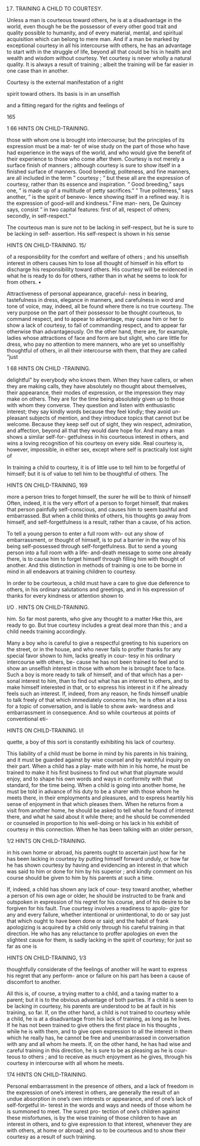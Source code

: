17. TRAINING A CHILD TO COURTESY.



Unless a man is courteous toward others, he is at a disadvantage in the world, even though he be the possessor of every other good trait and quality possible to humanity, and of every material, mental, and spiritual acquisition which can belong to mere man. And if a man be marked by exceptional courtesy in all his intercourse with others, he has an advantage to start with in the struggle of life, beyond all that could be his in health and wealth and wisdom without courtesy. Yet courtesy is never wholly a natural quality. It is always a result of training ; albeit the training will be far easier in one case than in another.

Courtesy is the external manifestation of a right

spirit toward others. Its basis is in an unselfish

and a fitting regard for the rights and feelings of

165



1 66 HINTS ON CHILD-TRAINING.

those with whom one is brought into intercourse; but the principles of its expression must be a mat- ter of wise study on the part of those who have had experience in the ways of the world, and who would give the benefit of their experience to those who come after them. Courtesy is not merely a surface finish of manners ; although courtesy is sure to show itself in a finished surface of manners. Good breeding, politeness, and fine manners, are all included in the term " courtesy ; " but these all are the expression of courtesy, rather than its essence and inspiration. " Good breeding," says one, " is made up of a multitude of petty sacrifices." " True politeness," says another, " is the spirit of benevo- lence showing itself in a refined way. It is the expression of good-will and kindness." Fine man- ners, De Quincey says, consist " in two capital features: first of all, respect of others; secondly, in self-respect."

The courteous man is sure not to be lacking in self-respect, but he is sure to be lacking in self- assertion. His self-respect is shown in his sense



HINTS ON CHILD-TRAINING. 15/

of a responsibility for the comfort and welfare of others ; and his unselfish interest in others causes him to lose all thought of himself in his effort to discharge his responsibility toward others. His courtesy will be evidenced in what he is ready to do for others, rather than in what he seems to look for from others. •

Attractiveness of personal appearance, graceful- ness in bearing, tastefulness in dress, elegance in manners, and carefulness in word and tone of voice, may, indeed, all be found where there is no true courtesy. The very purpose on the part of their possessor to be thought courteous, to command respect, and to appear to advantage, may cause him or her to show a lack of courtesy, to fail of commanding respect, and to appear far otherwise than advantageously. On the other hand, there are, for example, ladies whose attractions of face and form are but slight, who care little for dress, who pay no attention to mere manners, who are yet so unselfishly thoughtful of others, in all their intercourse with them, that they are called "just



1 68 HINTS ON CHILD -TRAINING.

delightful" by everybody who knows them. When they have callers, or when they are making calls, they have absolutely no thought about themselves, their appearance, their modes of expression, or the impression they may make on others. They are for the time being absolutely given up to those with whom they converse. They question and listen with enthusiastic interest; they say kindly words because they feel kindly; they avoid un- pleasant subjects of mention, and they introduce topics that cannot but be welcome. Because they keep self out of sight, they win respect, admiration, and affection, beyond all that they would dare hope for. And many a man shows a similar self-for- getfulness in his courteous interest in others, and wins a loving recognition of his courtesy on every side. Real courtesy is, however, impossible, in either sex, except where self is practically lost sight of

In training a child to courtesy, it is of little use to tell him to be forgetful of himself; but it is of value to tell him to be thoughtful of others. The



HINTS ON CHILD-TRAINING, 169

more a person tries to forget himself, the surer he will be to think of himself Often, indeed, it is the very effort of a person to forget himself, that makes that person painfully self-conscious, and causes him to seem bashful and embarrassed. But when a child thinks of others, his thoughts go away from himself, and self-forgetfulness is a result, rather than a cause, of his action.

To tell a young person to enter a full room with- out any show of embarrassment, or thought of himself, is to put a barrier in the way of his being self-possessed through self-forgetfulness. But to send a young person into a full room with a life- and-death message to some one already there, is to cause him to forget himself through filling him with thought of another. And this distinction in methods of training is one to be borne in mind in all endeavors at training children to courtesy.

In order to be courteous, a child must have a care to give due deference to others, in his ordinary salutations and greetings, and in his expression of thanks for every kindness or attention shown to



I/O . HINTS ON CHILD-TRAINING.

him. So far most parents, who give any thought to a matter Hke this, are ready to go. But true courtesy includes a great deal more than this ; and a child needs training accordingly.

Many a boy who is careful to give a respectful greeting to his superiors on the street, or in the house, and who never fails to proffer thanks for any special favor shown to him, lacks greatly in cour- tesy in his ordinary intercourse with others, be- cause he has not been trained to feel and to show an unselfish interest in those with whom he is brought face to face. Such a boy is more ready to talk of himself, and of that which has a per- sonal interest to him, than to find out what has an interest to others, and to make himself interested in that, or to express his interest in it if he already feels such an interest. If, indeed, from any reason, he finds himself unable to talk freely of that which immediately concerns him, he is often at a loss for a topic of conversation, and is liable to show awk- wardness and embarrassment in consequence. And so while courteous at points of conventional eti-



HINTS ON CHILD-TRAINING. I/I

quette, a boy of this sort is constantly exhibiting his lack of courtesy.

This liability of a child must be borne in mind by his parents in his training, and it must be guarded against by wise counsel and by watchful inquiry on their part. When a child has a play- mate with him in his home, he must be trained to make it his first business to find out what that playmate would enjoy, and to shape his own words and ways in conformity with that standard, for the time being. When a child is going into another home, he must be told in advance of his duty to be a sharer with those whom he meets there, in their employments and pleasures, and to express heartily his sense of enjoyment in that which pleases them. When he returns from a visit from another home, he should be asked to tell what he found of interest there, and what he said about it while there; and he should be commended or counseled in proportion to his well-doing or his lack in his exhibit of courtesy in this connection. When he has been talking with an older person,



1/2 HINTS ON CHILD-TRAINING.

in his own home or abroad, his parents ought to ascertain just how far he has been lacking in courtesy by putting himself forward unduly, or how far he has shown courtesy by having and evidencing an interest in that which was said to him or done for him by his superior ; and kindly comment on his course should be given to him by his parents at such a time.

If, indeed, a child has shown any lack of cour- tesy toward another, whether a person of his own age or older, he should be instructed to be frank and outspoken in expression of his regret for his course, and of his desire to be forgiven for his fault. True courtesy involves a readiness to apolo- gize for any and every failure, whether intentional or unintentional, to do or say just that which ought to have been done or said; and the habit of frank apologizing is acquired by a child only through his careful training in that direction. He who has any reluctance to proffer apologies on even the slightest cause for them, is sadly lacking in the spirit of courtesy; for just so far as one is



HINTS ON CHILD-TRAINING, 1/3

thoughtfully considerate of the feelings of another will he want to express his regret that any perform- ance or failure on his part has been a cause of discomfort to another.

All this is, of course, a trying matter to a child, and a taxing matter to a parent; but it is to the obvious advantage of both parties. If a child is seen to be lacking in courtesy, his parents are understood to be at fault in his training, so far. If, on the other hand, a child is not trained to courtesy while a child, he is at a disadvantage from his lack of training, as long as he lives. If he has not been trained to give others the first place in his thoughts , while he is with them, and to give open expression to all the interest in them which he really has, he cannot be free and unembarrassed in conversation with any and all whom he meets. If, on the other hand, he has had wise and careful training in this direction, he is sure to be as pleasing as he is cour- teous to others ; and to receive as much enjoyment as he gives, through his courtesy in intercourse with all whom he meets.



174 HINTS ON CHILD-TRAINING.

Personal embarrassment in the presence of others, and a lack of freedom in the expression of one's interest in others, are generally the result of an undue absorption in one's own interests or appearance, and of one's lack of self-forgetful in- terest in the words and ways and needs of those whom he is summoned to meet. The surest pro- tection of one's children against these misfortunes, is by the wise training of those children to have an interest in others, and to give expression to that interest, whenever they are with others, at home or abroad; and so to be courteous and to show their courtesy as a result of such training.